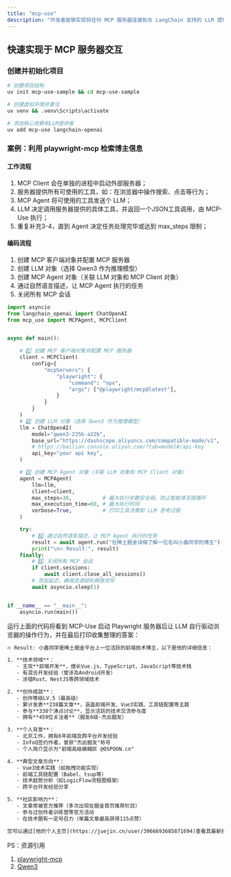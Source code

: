 ```yaml
---
title: "mcp-use"
description: "开发者能够实现将任何 MCP 服务器连接到与 LangChain 支持的 LLM 提供商，从而允许创建具有工具访问权限的自定义 Agent，而不需要依赖于特定应用程序的客户端。"
---
```


## 快速实现于 MCP 服务器交互



### 创建并初始化项目

```bash
# 创建项目结构
uv init mcp-use-sample && cd mcp-use-sample

# 创建虚拟环境并激活
uv venv && .venv\Scripts\activate

# 添加核心依赖和LLM提供者
uv add mcp-use langchain-openai 
```

### 案例：利用 playwright-mcp 检索博主信息

#### 工作流程

1. MCP Client 会在单独的进程中启动外部服务器；
2. 服务器提供所有可使用的工具，如：在浏览器中操作搜索、点击等行为；
3. MCP Agent 将可使用的工具发送个 LLM；
4. LLM 决定调用服务器提供的具体工具，并返回一个JSON工具调用，由 MCP-Use 执行；
5. 重复补充3-4，直到 Agent 决定任务处理完毕或达到 max_steps 限制；

#### 编码流程

1. 创建 MCP 客户端对象并配置 MCP 服务器
2. 创建 LLM 对象（选择 Qwen3 作为推理模型）
3. 创建 MCP Agent 对象（关联 LLM 对象和 MCP Client 对象）
4. 通过自然语言描述，让 MCP Agent 执行的任务
5. 关闭所有 MCP 会话

```python
import asyncio
from langchain_openai import ChatOpenAI
from mcp_use import MCPAgent, MCPClient


async def main():

    # 1️⃣ 创建 MCP 客户端对象并配置 MCP 服务器
    client = MCPClient(
        config={
            "mcpServers": {
                "playwright": {
                    "command": "npx",
                    "args": ["@playwright/mcp@latest"],
                }
            }
        }
    )
    # 2️⃣ 创建 LLM 对象（选择 Qwen3 作为推理模型）
    llm = ChatOpenAI(
        model="qwen3-235b-a22b",
        base_url="https://dashscope.aliyuncs.com/compatible-mode/v1",
        # https://bailian.console.aliyun.com/?tab=model#/api-key
        api_key="your api key",  
    )

    # 3️⃣ 创建 MCP Agent 对象（关联 LLM 对象和 MCP Client 对象）
    agent = MCPAgent(
        llm=llm,
        client=client,
        max_steps=30,          # 最大执行步数安全阀，防止智能体无限循环
        max_execution_time=60, # 最大执行时间
        verbose=True,          # 打印工具决策和 LLM 思考过程
    )

    try:
        # 4️⃣ 通过自然语言描述，让 MCP Agent 执行的任务
        result = await agent.run("在稀土掘金详细了解一位名叫小鑫同学的博主")
        print("\n🔥 Result:", result)
    finally:
        # 5️⃣ 关闭所有 MCP 会话
        if client.sessions:
            await client.close_all_sessions()
        # 添加延迟，确保资源顺利释放完毕
        await asyncio.sleep(1)


if __name__ == "__main__":
    asyncio.run(main())
```

运行上面的代码将看到 MCP-Use 启动 Playwright 服务器后让 LLM 自行驱动浏览器的操作行为，并在最后打印收集整理的答案：

```txt
🔥 Result: 小鑫同学是稀土掘金平台上一位活跃的前端技术博主，以下是他的详细信息：

1. **技术领域**：
   - 主攻**前端开发**，擅长Vue.js、TypeScript、JavaScript等技术栈
   - 有混合开发经验（曾涉及Android开发）
   - 涉猎Rust、NestJS等跨领域技术

2. **创作成就**：
   - 创作等级LV.5（最高级）
   - 累计发表**238篇文章**，涵盖前端开发、Vue3实践、工具链配置等主题
   - 参与**338个沸点讨论**，显示活跃的技术交流参与度
   - 拥有**459位关注者**（掘友6级-杰出掘友）

3. **个人背景**：
   - 北京工作，拥有6年前端及跨平台开发经验
   - InfoQ签约作者，曾获"杰出掘友"称号
   - 个人简介显示为"前端高级裱糊匠 @OSPOON.cn"

4. **典型文章方向**：
   - Vue3技术实践（如拖拽功能实现）
   - 前端工具链配置（Babel、tsup等）
   - 技术趋势分析（如LogicFlow流程图框架）
   - 跨平台开发经验分享

5. **社区影响力**：
   - 文章常被官方推荐（多次出现在掘金首页推荐栏目）
   - 参与过创作者训练营等官方活动
   - 在技术圈有一定号召力（单篇文章最高获得115点赞）

您可以通过[他的个人主页](https://juejin.cn/user/3966693685871694)查看其最新技术分享和项目实践
```

PS：资源引用

1. [playwright-mcp](https://github.com/microsoft/playwright-mcp)
2. [Qwen3](https://bailian.console.aliyun.com/?tab=model#/model-market/detail/qwen3)